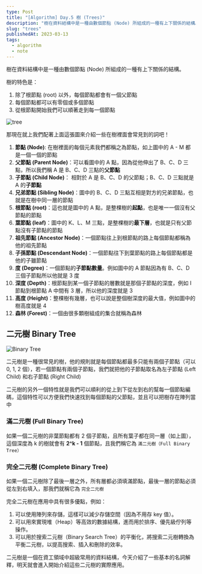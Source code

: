 ```yaml
---
type: Post
title: "[Algorithm] Day.5 樹 (Trees)"
description: "樹在資料結構中是一種由數個節點 (Node) 所組成的一種有上下關係的結構。"
slug: "trees"
publishedAt: 2023-03-13
tags:
  - algorithm
  - note
---
```


樹在資料結構中是一種由數個節點 (Node) 所組成的一種有上下關係的結構。

樹的特色是：

1. 除了根節點 (root) 以外，每個節點都會有一個父節點
2. 每個節點都可以有零個或多個節點
3. 從根節點開始我們可以順著走到每一個節點

<Image src="/blog/trees/tree.png" alt="tree" />

那現在就上我們配著上面這張圖來介紹一些在樹裡面會常見到的詞吧！

1. **節點 (Node)**: 在樹裡面的每個元素我們都稱之為節點，如上圖中的 A - M 都是一個一個的節點
2. **父節點 (Parent Node)**：可以看圖中的 A 點，因為從他伸出了 B、C、D 三點，所以我們稱 A 是 B、C、D 三點的**父節點**
3. **子節點 (Child Node)**： 相對於 A 是 B、C、D 的父節點；B、C、D 三點就是 A 的**子節點**
4. **兄弟節點 (Sibling Node)**：圖中的 B、C、D 三點互相是對方的兄弟節點，也就是在樹中同一層的節點
5. **根節點 (root)**：這也就是圖中的 A 點，是整棵樹的**起點**，也是唯一一個沒有父節點的節點
6. **葉節點 (leaf)**：圖中的 K、L、M 三點，是整棵樹的**最下層**，也就是只有父節點沒有子節點的節點
7. **祖先節點 (Ancestor Node)**：一個節點往上到根節點的路上每個節點都稱為他的祖先節點
8. **子孫節點 (Descendant Node)**：一個節點往下到葉節點的路上每個節點都是他的子雖節點
9. **度 (Degree)**：一個節點的**子節點數量**。例如圖中的 A 節點因為有 B、C、D 三個子節點所以他就是 3 度
10. **深度 (Depth)**：根節點到某一個子節點的層數就是那個子節點的深度，例如 I 節點到根節點 A 中間有 3 層，所以他的深度就是 3
11. **高度 (Height)**：整棵樹有幾層，也可以說是整個樹深度的最大值，例如圖中的樹高度就是 4
12. **森林 (Forest)**：一個由很多顆樹組成的集合就稱為森林

## 二元樹 Binary Tree

<Image src="/blog/trees/binary-tree.png" alt="Binary Tree" />

二元樹是一種很常見的樹，他的規則就是每個節點都最多只能有兩個子節點（可以 0, 1, 2 個），若一個節點有兩個子節點，我們就把他的子節點取名為左子節點 (Left Child) 和右子節點 (Right Child)

二元樹的另外一個特性就是我們可以順利的從上到下從左到右的幫每一個節點編碼，這個特性可以方便我們快速找到每個節點的父節點，並且可以把樹存在陣列當中

### 滿二元樹 (Full Binary Tree)

如果一個二元樹的非葉節點都有 2 個子節點，且所有葉子都在同一層（如上圖），這個深度為 k 的樹就會有 **2^k - 1** 個節點，且我們稱它為 `滿二元樹（Full Binary Tree）`

### 完全二元樹 (Complete Binary Tree)

如果一個二元樹除了最後一層之外，所有層都必須填滿節點，最後一層的節點必須從左到右填入，那我們就稱它為 `完全二元樹`

完全二元樹在應用中具有很多優點，例如：

1. 可以使用陣列來存儲，這樣可以減少存儲空間（因為不用存 key 值）。
2. 可以用來實現堆（Heap）等高效的數據結構，進而用於排序、優先級佇列等操作。
3. 可以用於搜索二元樹（Binary Search Tree）的平衡化，將搜索二元樹轉換為平衡二元樹，以提高搜索、插入和刪除的效率。

二元樹是一個在資工領域中超級常用的資料結構，今天介紹了一些基本的名詞解釋，明天就會進入開始介紹這些二元樹的實際應用。
